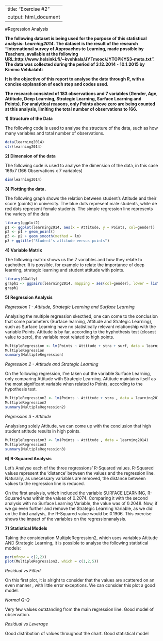 
---
title: "Exercise #2"
output: html_document
---
#Regression Analysis

**The following dataset is being used for the purpose of this statistical analysis: *Learning2014*. The dataset is the result of the research "International survey of Approaches to Learning, made possible
by Teachers, available at the following URL:http://www.helsinki.fi/~kvehkala/JYTmooc/JYTOPKYS3-meta.txt". The data was collected during the period of 3.12.2014 - 10.1.2015 by Kimmo Vehkalahti**

**It is the objective of this report to analyse the data through R, with a concise explanation of each step and codes used.**

**The research consisted of 183 observations and 7 variables (Gender, Age, Attitude, Deep Learning, Strategic Learning, Surface Learning and Points). For analytical reasons, only Points above zero are being counted at this analysis, limiting the total number of observations to 166.**

**1) Structure of the Data**

The following code is used to analyse the structure of the data, such as how many variables and total number of observations.

```r
data(learning2014)
str(learning2014)
```

**2) Dimension of the data**

The following code is used to analyse the dimension of the data, in this case 166x7 (166 Observations x 7 variables)

```r
dim(learning2014)
```

**3) Plotting the data.**

The following graph shows the relation between student's Attitude and their score (points) in university. The blue dots represent male students, while de red dots represent female students. The simple regression line represents the variety of the data

```r
library(ggplot2)
p1 <- ggplot(learning2014, aes(x = Attitude, y = Points, col=gender))
p2 <- p1 + geom_point()
p3 <- p2 + geom_smooth(method = lm)
p3 + ggtitle("Student's attitude versus points")
```

**4) Variable Matrix**

The following matrix shows us the 7 variables and how they relate to eachother. It is possible, for example to relate the importance of deep learning, strategic learning and student attitude with points.

```r
library(GGally)
graph1 <- ggpairs(learning2014, mapping = aes(col=gender), lower = list(combo = wrap("facethist", bins = 20)))
graph1
```

**5) Regression Analysis**

*Regression 1 - Attitude, Strategic Learning and Surface Learning*

Analysing the multiple regression skecthed, one can come to the conclusion that some parameters (Surface learning, Attitude and Strategic Learning), such as Surface Learning have no statistically relevant relationship with the variable Points. Attitude is by far, according to the hyphothesis test (closest value to zero), the variable most related to high points.

```r
MultipleRegression <- lm(Points ~ Attitude + stra + surf, data = learning2014)
MultipleRegression
summary(MultipleRegression)
```

*Regression 2 - Attitude and Strategic Learning*

On the following regression, I've taken out the variable Surface Learning, only comparing Attitude with Strategic Learning. Attitude maintains itself as the most significant variable when related to Points, according to the hypothesis test.

```r
MultipleRegression2 <- lm(Points ~ Attitude + stra , data = learning2014)
MultipleRegression2
summary(MultipleRegression2)
```

*Regression 3 - Attitude*

Analysisng solely Attitude, we can come up with the conclusion that high student attitude results in high points.


```r
MultipleRegression3 <- lm(Points ~ Attitude , data = learning2014)
MultipleRegression3
summary(MultipleRegression3)
```

**6) R-Squared Analysis**

Let's Analyse each of the three regressions' R-Squared values. R-Squared values represent the 'distance' between the values and the regression line. Naturally, as unecessary variables are removed, the distance between values to the regression line is reduced.

On the first analysis, which included the variable SURFACE LEARNING, R-Squared was within the values of 0.2074. Comparing it with the second analysis with no Surface Learning Variable, the value was of 0.2048. Now, if we go even further and remove the Strategic Learning Variable, as we did on the third analysis, the R-Squared value would be 0.1906. This exercise shows the impact of the variables on the regressionanalysis.

**7) Statistical Models**

Taking the consideration MultipleRegression2, which uses variables Attitude AND Strategic Learning, it is possible to analyse the following statistical models:

```r
par(mfrow = c(2,2))
plot(MultipleRegression2, which = c(1,2,5))
```


*Residual vs Fitted* 

On this first plot, it is alright to consider that the values are scattered on an even manner , with little error exceptions. We can consider this plot a good model.

*Normal Q-Q* 

Very few values outstanding from the main regression line. Good model of observation.

*Residual vs Leverage*

Good distribution of values throughout the chart. Good statistical model